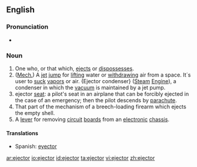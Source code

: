 ==English==

===Pronunciation===
* {{IPA|/iː'ʤɛktɚ/}}

===Noun===
{{en-noun}}

# One who, or that which, [[eject]]s or [[dispossess]]es.
# ([[mechanics|Mech.]]) A [[jet]] [[jump]] for [[lift]]ing water or [[withdraw]]ing air from a space. It´s user to [[suck]] [[vapor]]s or air. {Ejector condenser} ([[steam|Steam]] [[engine|Engine]]), a condenser in which the [[vacuum]] is maintained by a jet pump.
# ejector [[seat]]: a pilot's seat in an airplane that can be forcibly ejected in the case of an emergency; then the pilot descends by [[parachute]].
# That part of the mechanism of a breech-loading firearm which ejects the empty shell.
# A [[lever]] for removing [[circuit]] [[board]]s from an [[electronic]] [[chassis]].

====Translations====
{{top}}
* Spanish: [[eyector]] {{m}}
{{bottom}}

[[ar:ejector]]
[[io:ejector]]
[[id:ejector]]
[[ta:ejector]]
[[vi:ejector]]
[[zh:ejector]]